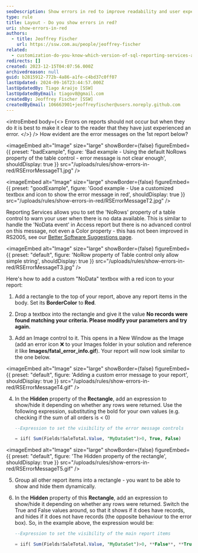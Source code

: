 ```yaml
---
seoDescription: Show errors in red to improve readability and user experience in SQL Reporting Services (RS) reports.
type: rule
title: Layout - Do you show errors in red?
uri: show-errors-in-red
authors:
  - title: Jeoffrey Fischer
    url: https://ssw.com.au/people/jeoffrey-fischer
related:
  - customization-do-you-know-which-version-of-sql-reporting-services-and-visual-studio-you-are-using
redirects: []
created: 2023-12-15T04:07:56.000Z
archivedreason: null
guid: b2815912-772b-4a86-a1fe-c4bd37c0ff07
lastUpdated: 2024-09-16T23:44:57.000Z
lastUpdatedBy: Tiago Araújo [SSW]
lastUpdatedByEmail: tiagov8@gmail.com
createdBy: Jeoffrey Fischer [SSW]
createdByEmail: 106663901+jeoffreyfischer@users.noreply.github.com
---
```


<introEmbed
  body={<>
Errors on reports should not occur but when they do it is best to make it clear to the reader that they have just experienced an error.
  </>}
/>
How evident are the error messages on the 1st report below?

<imageEmbed
  alt="Image"
  size="large"
  showBorder={false}
  figureEmbed={{
    preset: "badExample",
    figure: 'Bad example - Using the default NoRows property of the table control - error message is not clear enough',
    shouldDisplay: true
  }}
  src="/uploads/rules/show-errors-in-red/RSErrorMessageT1.jpg"
/>

<imageEmbed
  alt="Image"
  size="large"
  showBorder={false}
  figureEmbed={{
    preset: "goodExample",
    figure: 'Good example - Use a customized textbox and icon to show the error message in red',
    shouldDisplay: true
  }}
  src="/uploads/rules/show-errors-in-red/RSErrorMessageT2.jpg"
/>

Reporting Services allows you to set the 'NoRows' property of a table control to warn your user when there is no data available. This is similar to handle the 'NoData event' in Access report but there is no advanced control on this message, not even a Color property - this has not been improved in RS2005, see our [Better Software Suggestions page](https://www.ssw.com.au/archive/standards/rules/rules-to-better-sql-reporting-services.html#Subscription).


<imageEmbed
  alt="Image"
  size="large"
  showBorder={false}
  figureEmbed={{
    preset: "default",
    figure: 'NoRow property of Table control only allow simple string',
    shouldDisplay: true
  }}
  src="/uploads/rules/show-errors-in-red/RSErrorMessageT3.jpg"
/>

Here's how to add a custom "NoData" textbox with a red icon to your report:

1. Add a rectangle to the top of your report, above any report items in the body. Set its **BorderColor** to **Red**.

2. Drop a textbox into the rectangle and give it the value **No records were found matching your criteria. Please modify your parameters and try again.**

3. Add an Image control to it. This opens in a New Window as the Image (add an error icon ❌ to your Images folder in your solution and reference it like **Images/fatal_error_info.gif**). Your report will now look similar to the one below.

   
<imageEmbed
  alt="Image"
  size="large"
  showBorder={false}
  figureEmbed={{
    preset: "default",
    figure: 'Adding a custom error message to your report',
    shouldDisplay: true
  }}
  src="/uploads/rules/show-errors-in-red/RSErrorMessageT4.gif"
/>

4. In the **Hidden** property of the **Rectangle**, add an expression to show/hide it depending on whether any rows were returned. Use the following expression, substituting the bold for your own values (e.g. checking if the sum of all orders is < 0)

   ```sql
   --Expression to set the visibility of the error message controls

   = iif( Sum(Fields!SaleTotal.Value, "MyDataSet")>0, True, False)
   ```

   
<imageEmbed
  alt="Image"
  size="large"
  showBorder={false}
  figureEmbed={{
    preset: "default",
    figure: 'The Hidden property of the rectangle',
    shouldDisplay: true
  }}
  src="/uploads/rules/show-errors-in-red/RSErrorMessageT5.gif"
/>

5. Group all other report items into a rectangle - you want to be able to show and hide them dynamically.

6. In the **Hidden** property of this **Rectangle**, add an expression to show/hide it depending on whether any rows were returned. Switch the True and False values around, so that it shows if it does have records, and hides if it does not have records (the opposite behaviour to the error box). So, in the example above, the expression would be:

   ```sql
   --Expression to set the visibility of the main report items

   = iif( Sum(Fields!SaleTotal.Value, "MyDataSet")>0, **False**, **True**)
   ```
